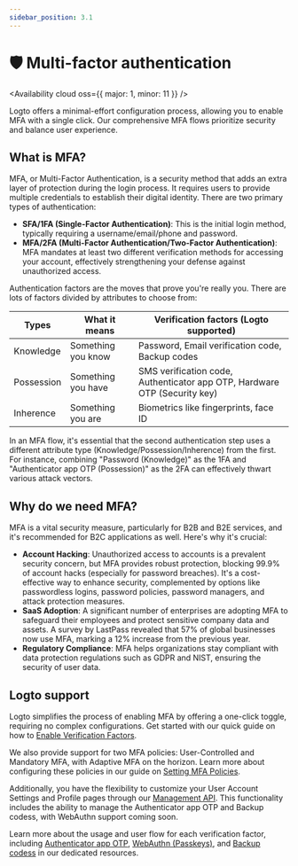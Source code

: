 ```yaml
---
sidebar_position: 3.1
---
```



# 🛡️ Multi-factor authentication

<Availability cloud oss={{ major: 1, minor: 11 }} />

Logto offers a minimal-effort configuration process, allowing you to enable MFA with a single click. Our comprehensive MFA flows prioritize security and balance user experience.

## What is MFA?

MFA, or Multi-Factor Authentication, is a security method that adds an extra layer of protection during the login process. It requires users to provide multiple credentials to establish their digital identity. There are two primary types of authentication:

- **SFA/1FA (Single-Factor Authentication)**: This is the initial login method, typically requiring a username/email/phone and password.
- **MFA/2FA (Multi-Factor Authentication/Two-Factor Authentication)**: MFA mandates at least two different verification methods for accessing your account, effectively strengthening your defense against unauthorized access.

Authentication factors are the moves that prove you're really you. There are lots of factors divided by attributes to choose from:

| Types      | What it means      | Verification factors (Logto supported)                                    |
| ---------- | ------------------ | ------------------------------------------------------------------------- |
| Knowledge  | Something you know | Password, Email verification code, Backup codes                           |
| Possession | Something you have | SMS verification code, Authenticator app OTP, Hardware OTP (Security key) |
| Inherence  | Something you are  | Biometrics like fingerprints, face ID                                     |

In an MFA flow, it's essential that the second authentication step uses a different attribute type (Knowledge/Possession/Inherence) from the first. For instance, combining "Password (Knowledge)" as the 1FA and "Authenticator app OTP (Possession)" as the 2FA can effectively thwart various attack vectors.

## Why do we need MFA?

MFA is a vital security measure, particularly for B2B and B2E services, and it's recommended for B2C applications as well. Here's why it's crucial:

- **Account Hacking**: Unauthorized access to accounts is a prevalent security concern, but MFA provides robust protection, blocking 99.9% of account hacks (especially for password breaches). It's a cost-effective way to enhance security, complemented by options like passwordless logins, password policies, password managers, and attack protection measures.
- **SaaS Adoption**: A significant number of enterprises are adopting MFA to safeguard their employees and protect sensitive company data and assets. A survey by LastPass revealed that 57% of global businesses now use MFA, marking a 12% increase from the previous year.
- **Regulatory Compliance**: MFA helps organizations stay compliant with data protection regulations such as GDPR and NIST, ensuring the security of user data.

## Logto support

Logto simplifies the process of enabling MFA by offering a one-click toggle, requiring no complex configurations. Get started with our quick guide on how to [Enable Verification Factors](./config-mfa).

We also provide support for two MFA policies: User-Controlled and Mandatory MFA, with Adaptive MFA on the horizon. Learn more about configuring these policies in our guide on [Setting MFA Policies](./config-mfa).

Additionally, you have the flexibility to customize your User Account Settings and Profile pages through our [Management API](/docs/recipes/interact-with-management-api/). This functionality includes the ability to manage the Authenticator app OTP and Backup codess, with WebAuthn support coming soon.

Learn more about the usage and user flow for each verification factor, including [Authenticator app OTP](./authenticator-app-otp), [WebAuthn (Passkeys)](./webauthn), and [Backup codess](./backup-code) in our dedicated resources.
